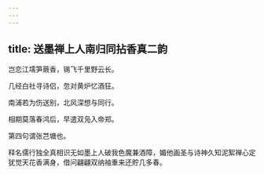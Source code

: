 ```yaml
---
---
---
```

title: 送墨禅上人南归同拈香真二韵
---



岂恋江壖笋蕨香，锡飞千里野云长。

几经白社寻诗侣，忽对黄炉忆酒狂。

南浦若为伤送别，北风深想与同行。

相期莫落春鸿后，早遣双凫入帝郑。

第四句谓张芑塘也。

释名儒行独全真相识无如墨上人破我色魔兼酒障，媚他画圣与诗神久知泥絮禅心定犹觉天花香满身，借问翩翩双纳袖重来还貯几多春。